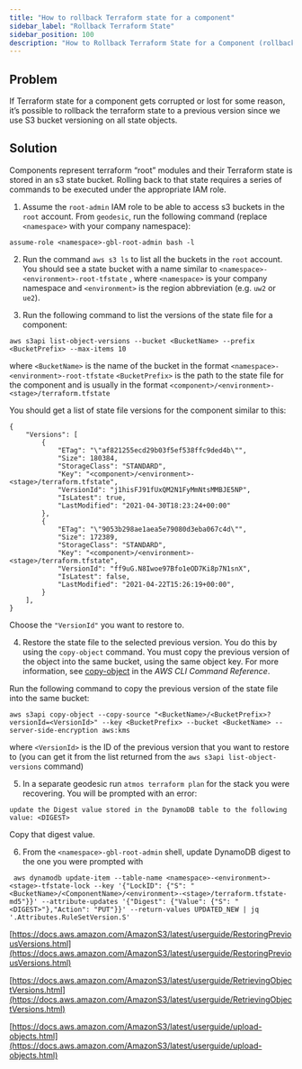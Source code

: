 ```yaml
---
title: "How to rollback Terraform state for a component"
sidebar_label: "Rollback Terraform State"
sidebar_position: 100
description: "How to Rollback Terraform State for a Component (rollback `terraform.tfstate` file to a previous version)"
---
```


## Problem

If Terraform state for a component gets corrupted or lost for some reason, it’s possible to rollback the terraform state to a previous version since we use S3 bucket versioning on all state objects.

## Solution

Components represent terraform “root” modules and their Terraform state is stored in an s3 state bucket. Rolling back to that state requires a series of commands to be executed under the appropriate IAM role.

1. Assume the `root-admin` IAM role to be able to access s3 buckets in the `root` account. From `geodesic`, run the following command (replace `<namespace>` with your company namespace):

```
assume-role <namespace>-gbl-root-admin bash -l
```

2. Run the command `aws s3 ls` to list all the buckets in the `root` account.
You should see a state bucket with a name similar to `<namespace>-<environment>-root-tfstate` , where `<namespace>` is your company namespace and `<environment>` is the region abbreviation (e.g. `uw2` or `ue2`).

3. Run the following command to list the versions of the state file for a component:

```
aws s3api list-object-versions --bucket <BucketName> --prefix <BucketPrefix> --max-items 10
```
where
    `<BucketName>` is the name of the bucket in the format `<namespace>-<environment>-root-tfstate`
    `<BucketPrefix>` is the path to the state file for the component and is usually in the format `<component>/<environment>-<stage>/terraform.tfstate`

You should get a list of state file versions for the component similar to this:

```
{
    "Versions": [
        {
            "ETag": "\"af821255ecd29b03f5ef538ffc9ded4b\"",
            "Size": 180384,
            "StorageClass": "STANDARD",
            "Key": "<component>/<environment>-<stage>/terraform.tfstate",
            "VersionId": "j1hisFJ91fUxQM2N1FyMmNtsMMBJE5NP",
            "IsLatest": true,
            "LastModified": "2021-04-30T18:23:24+00:00"
        },
        {
            "ETag": "\"9053b298ae1aea5e79080d3eba067c4d\"",
            "Size": 172389,
            "StorageClass": "STANDARD",
            "Key": "<component>/<environment>-<stage>/terraform.tfstate",
            "VersionId": "ff9uG.N8Iwoe97Bfo1eOD7Ki8p7N1snX",
            "IsLatest": false,
            "LastModified": "2021-04-22T15:26:19+00:00",
        }
    ],
}
```
Choose the `"VersionId"` you want to restore to.

4. Restore the state file to the selected previous version. You do this by using the `copy-object` command. You must copy the previous version of the object into the same bucket, using the same object key. For more information, see [copy-object](https://docs.aws.amazon.com/cli/latest/reference/s3api/copy-object.html) in the _AWS CLI Command Reference_.

Run the following command to copy the previous version of the state file into the same bucket:

```
aws s3api copy-object --copy-source "<BucketName>/<BucketPrefix>?versionId=<VersionId>" --key <BucketPrefix> --bucket <BucketName> --server-side-encryption aws:kms
```
where
   `<VersionId>` is the ID of the previous version that you want to restore to (you can get it from the list returned from the `aws s3api list-object-versions` command)

5. In a separate geodesic run `atmos terraform plan` for the stack you were recovering. You will be prompted with an error:

```
update the Digest value stored in the DynamoDB table to the following value: <DIGEST>
```
Copy that digest value.

6. From the `<namespace>-gbl-root-admin` shell, update DynamoDB digest to the one you were prompted with

```
 aws dynamodb update-item --table-name <namespace>-<environment>-<stage>-tfstate-lock --key '{"LockID": {"S": "<BucketName>/<ComponentName>/<environment>-<stage>/terraform.tfstate-md5"}}' --attribute-updates '{"Digest": {"Value": {"S": "<DIGEST>"},"Action": "PUT"}}' --return-values UPDATED_NEW | jq '.Attributes.RuleSetVersion.S'
```
[https://docs.aws.amazon.com/AmazonS3/latest/userguide/RestoringPreviousVersions.html](https://docs.aws.amazon.com/AmazonS3/latest/userguide/RestoringPreviousVersions.html)

[https://docs.aws.amazon.com/AmazonS3/latest/userguide/RetrievingObjectVersions.html](https://docs.aws.amazon.com/AmazonS3/latest/userguide/RetrievingObjectVersions.html)

[https://docs.aws.amazon.com/AmazonS3/latest/userguide/upload-objects.html](https://docs.aws.amazon.com/AmazonS3/latest/userguide/upload-objects.html)


